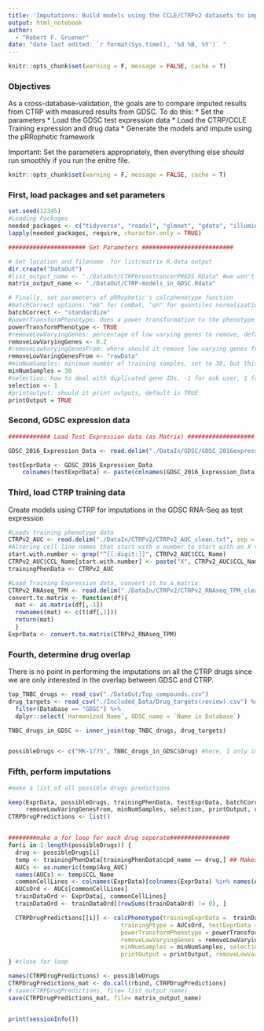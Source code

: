```yaml
---
title: 'Imputations: Build models using the CCLE/CTRPv2 datasets to impute drug response in GDSC cell lines'
output: html_notebook 
author:
  - "Robert F. Gruener"
date: "date last edited: `r format(Sys.time(), '%d %B, %Y')` "
---
```

```r
knitr::opts_chunk$set(warning = F, message = FALSE, cache = T)
```
### Objectives

As a cross-database-validation, the goals are to compare imputed results from CTRP with measured results from GDSC. To do this: 
 * Set the parameters
 * Load the GDSC test expression data
 * Load the CTRP/CCLE Training expression and drug data
 * Generate the models and impute using the pRRophetic framework

Important: Set the parameters appropriately, then everything else *should* run smoothly if you run the enitre file. 

```r
knitr::opts_chunk$set(warning = F, message = FALSE, cache = T)
```

### First, load packages and set parameters
```r
set.seed(12345)
#Loading Packages
needed_packages <- c("tidyverse", "readxl", "glmnet", "gdata", "illuminaHumanv4.db" ,"car", "ridge", "preprocessCore", "genefilter", "sva", "pRRophetic")
lapply(needed_packages, require, character.only = TRUE)

###################### Set Parameters ##########################

# Set location and filename  for list/matrix R.data output 
dir.create("DataOut")
#list_output_name <- "./DataOut/CTRPbreastcancerPREDS.RData" #we won't be using the list, but you can save it if you so choose 
matrix_output_name <- "./DataOut/CTRP-models_in_GDSC.Rdata"

# Finally, set parameters of pRRophetic's calcphenotype function 
#batchCorrect options: "eb" for ComBat, "qn" for quantiles normalization, "standardize", or "none"
batchCorrect <- "standardize"
#powerTransformPhenotype: does a power transformation to the phenotype data, recommended over log transformations by the literture for use in Ridge regression 
powerTransformPhenotype <- TRUE
#removeLowVaryingGenes: percentage of low varying genes to remove, default is at 0.2 
removeLowVaryingGenes <- 0.2
#removeLowVaryingGenesFrom: where should it remove low varying genes from "homogenizeData" or "rawData"
removeLowVaringGenesFrom <- "rawData"
#minNumSamples: minimum number of training samples, set to 30, but this shouldn't be an issue since the there are many samples 
minNumSamples = 30
#selection: how to deal with duplicated gene IDs, -1 for ask user, 1 for summarize by mean, 2 for disregard duplicates
selection <- 1
#printoutput: should it print outputs, default is TRUE
printOutput = TRUE


```

### Second, GDSC expression data

```r
############ Load Test Expression data (as Matrix) ###################

GDSC_2016_Expression_Data <- read.delim("./DataIn/GDSC/GDSC_2016expression_clean.txt", sep = "\t", stringsAsFactors = F)    

testExprData <- GDSC_2016_Expression_Data
    colnames(testExprData) <- paste(colnames(GDSC_2016_Expression_Data), "test", sep = "_") #The Test expression dataset cannot have the same names as the traning expression dataset, so adding "test" prevents that. The imputation framework below only does batch correction across all the cell lines; luckily, the models are built for every test subject separately and independently. That is, we can still perform an analysis of non-overlapping cell lines even if we impute in all. We will impute in all the cell lines then because of this and since the overlap is coming from two completely independent datasets. 

```

### Third, load CTRP training data

Create models using CTRP for imputations in the GDSC RNA-Seq as test expression

```r

#Loads training phenotype data 
CTRPv2_AUC <- read.delim("./DataIn/CTRPv2/CTRPv2_AUC_clean.txt", sep = "\t", stringsAsFactors = F)
#Altering cell line names that start with a number to start with an X to match rownames of expression data
start.with.number <- grep("^[[:digit:]]", CTRPv2_AUC$CCL_Name)
CTRPv2_AUC$CCL_Name[start.with.number] <- paste("X", CTRPv2_AUC$CCL_Name[start.with.number], sep = "")
trainingPhenData <- CTRPv2_AUC

#Load Training Expression data, convert it to a matrix
CTRPv2_RNAseq_TPM <- read.delim("./DataIn/CTRPv2/CTRPv2_RNAseq_TPM_clean.txt",  sep = "\t", stringsAsFactors = F)
convert.to.matrix <- function(df){
  mat <- as.matrix(df[,-1])
  rownames(mat) <- c(t(df[,1]))
  return(mat)
  }
ExprData <- convert.to.matrix(CTRPv2_RNAseq_TPM)
```


### Fourth, determine drug overlap

There is no point in performing the imputations on all the CTRP drugs since we are only interested in the overlap between GDSC and CTRP. 

```r
top_TNBC_drugs <- read_csv("./DataOut/Top_compounds.csv") 
drug_targets <- read_csv("./Included_Data/Drug_targets(review).csv") %>% 
  filter(Database == "GDSC") %>% 
  dplyr::select(`Harmonized Name`, GDSC_name = `Name in Database`) 

TNBC_drugs_in_GDSC <- inner_join(top_TNBC_drugs, drug_targets)


possibleDrugs <- c("MK-1775", TNBC_drugs_in_GDSC$Drug) #here, I only impute for AZD-1775 because it is the only one I present in the paper. To get the values on all 545 drugs in CTRP, use the unique(trainingPhenData$cpd_name) instead

```


### Fifth, perform imputations


```r
#make a list of all possible drugs predictions

keep(ExprData, possibleDrugs, trainingPhenData, testExprData, batchCorrect, powerTransformPhenotype, 
     removeLowVaringGenesFrom, minNumSamples, selection, printOutput, removeLowVaryingGenes, sure = TRUE)
CTRPDrugPredictions <- list()


########make a for loop for each drug seperate#################
for(i in 1:length(possibleDrugs)) { 
  drug <- possibleDrugs[i]
  temp <- trainingPhenData[trainingPhenData$cpd_name == drug,] ## Makes temp matrix to extract the AUCs easier
  AUCs <- as.numeric(temp$Avg_AUC)
  names(AUCs) <- temp$CCL_Name
  commonCellLines <- colnames(ExprData)[colnames(ExprData) %in% names(AUCs)]
  AUCsOrd <- AUCs[commonCellLines]
  trainDataOrd <- ExprData[, commonCellLines]
  trainDataOrd <- trainDataOrd[(rowSums(trainDataOrd) != 0), ]

  CTRPDrugPredictions[[i]] <- calcPhenotype(trainingExprData =  trainDataOrd, 
                                trainingPtype = AUCsOrd, testExprData = testExprData, batchCorrect = batchCorrect, 
                                powerTransformPhenotype = powerTransformPhenotype, 
                                removeLowVaryingGenes = removeLowVaryingGenes, 
                                minNumSamples = minNumSamples, selection = selection, 
                                printOutput = printOutput, removeLowVaringGenesFrom = removeLowVaringGenesFrom)
} #close for loop

names(CTRPDrugPredictions) <- possibleDrugs
CTRPDrugPredictions_mat <- do.call(rbind, CTRPDrugPredictions)
# save(CTRPDrugPredictions, file= list_output_name)
save(CTRPDrugPredictions_mat, file= matrix_output_name)



```

```r
print(sessionInfo())
```
